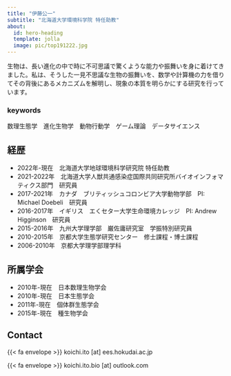 ```yaml
---
title: "伊藤公一"
subtitle: "北海道大学環境科学院 特任助教" 
about:
  id: hero-heading
  template: jolla
  image: pic/top191222.jpg
---
```


:::{#hero-heading}
生物は、長い進化の中で時に不可思議で驚くような能力や振舞いを身に着けてきました。私は、そうした一見不思議な生物の振舞いを、数学や計算機の力を借りてその背後にあるメカニズムを解明し、現象の本質を明らかにする研究を行っています。

### keywords
数理生態学　進化生物学　動物行動学　ゲーム理論　データサイエンス
:::

## 経歴
- 2022年-現在　北海道大学地球環境科学研究院 特任助教
- 2021-2022年　北海道大学人獣共通感染症国際共同研究所バイオインフォマティクス部門　研究員
- 2017-2021年　カナダ　ブリティッシュコロンビア大学動物学部　PI: Michael Doebeli　研究員
- 2016-2017年　イギリス　エくセター大学生命環境カレッジ　PI: Andrew Higginson　研究員
- 2015-2016年　九州大学理学部　巌佐庸研究室　学振特別研究員
- 2010-2015年　京都大学生態学研究センター　修士課程・博士課程
- 2006-2010年　京都大学理学部理学科

## 所属学会
- 2010年-現在　日本数理生物学会
- 2010年-現在　日本生態学会
- 2011年-現在　個体群生態学会
- 2015年-現在　種生物学会　

## Contact
{{< fa envelope >}} koichi.ito [at] ees.hokudai.ac.jp

{{< fa envelope >}} koichi.ito.bio [at] outlook.com
